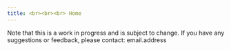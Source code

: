 ```yaml
---
title: <br><br><br> Home
---
```


Note that this is a work in progress and is subject to change. If you have any suggestions or feedback, please contact: email.address


